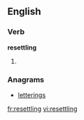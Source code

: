 ==English==

===Verb===
'''resettling'''

# {{third-person singular of|[[resettle]]}}

===Anagrams===
* [[letterings#English|letterings]]

[[fr:resettling]]
[[vi:resettling]]